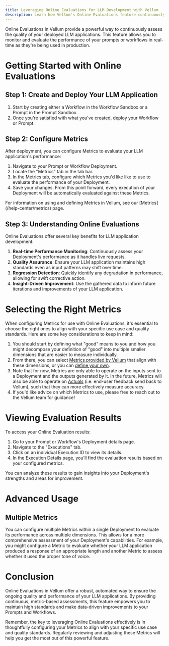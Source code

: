 ```yaml
---
title: Leveraging Online Evaluations for LLM Development with Vellum
description: Learn how Vellum's Online Evaluations feature continuously assesses LLM outputs, ensuring model quality across diverse deployment scenarios.
---
```


Online Evaluations in Vellum provide a powerful way to continuously assess the quality of your deployed LLM applications. 
This feature allows you to monitor and evaluate the performance of your prompts or workflows in real-time as they're being used in production.

# Getting Started with Online Evaluations

## Step 1: Create and Deploy Your LLM Application

1. Start by creating either a Workflow in the Workflow Sandbox or a Prompt in the Prompt Sandbox.
2. Once you're satisfied with what you've created, deploy your Workflow or Prompt.

## Step 2: Configure Metrics

After deployment, you can configure Metrics to evaluate your LLM application's performance:

1. Navigate to your Prompt or Workflow Deployment.
2. Locate the "Metrics" tab in the tab bar.
3. In the Metrics tab, configure which Metrics you'd like like to use to evaluate the performance of your Deployment.
4. Save your changes. From this point forward, every execution of your Deployment will be automatically evaluated against these Metrics.

<Note>
  For information on using and defining Metrics in Vellum, see our [Metrics](/help-center/metrics) page.
</Note>

## Step 3: Understanding Online Evaluations

Online Evaluations offer several key benefits for LLM application development:

1. **Real-time Performance Monitoring**: Continuously assess your Deployment's performance as it handles live requests.
2. **Quality Assurance**: Ensure your LLM application maintains high standards even as input patterns may shift over time.
3. **Regression Detection**: Quickly identify any degradation in performance, allowing for swift corrective action.
4. **Insight-Driven Improvement**: Use the gathered data to inform future iterations and improvements of your LLM application.

# Selecting the Right Metrics

When configuring Metrics for use with Online Evaluations, it's essential to choose the right ones to align with your specific use case and quality standards. Here are some key considerations to keep in mind:
1. You should start by defining what "good" means to you and how you might decompose your definition of "good" into multiple smaller dimensions that are easier to measure individually.
2. From there, you can select [Metrics provided by Vellum](/help-center/metrics/out-of-the-box-metrics) that align with these dimensions, or you can [define your own](/help-center/metrics/custom-metrics).
3. Note that for now, Metrics are only able to operate on the inputs sent to a Deployment and the outputs generated by it.
  In the future, Metrics will also be able to operate on [Actuals](/help-center/deployments/observability#capturing-end-user-feedback)
  (i.e. end-user feedback send back to Vellum), such that they can more effectively measure accuracy.
4. If you'd like advice on which Metrics to use, please free to reach out to the Vellum team for guidance!

# Viewing Evaluation Results

To access your Online Evaluation results:

1. Go to your Prompt or Workflow's Deployment details page.
2. Navigate to the "Executions" tab.
3. Click on an individual Execution ID to view its details.
4. In the Execution Details page, you'll find the evaluation results based on your configured metrics.


You can analyze these results to gain insights into your Deployment's strengths and areas for improvement.

# Advanced Usage

## Multiple Metrics

You can configure multiple Metrics within a single Deployment to evaluate its performance across multiple dimensions. This allows for a more comprehensive assessment of your Deployment's capabilities.
For example, you might configure a Metric to evaluate whether your LLM application produced a response of an appropriate length and another Metric to assess whether it used the proper tone of voice.

# Conclusion

Online Evaluations in Vellum offer a robust, automated way to ensure the ongoing quality and performance of your LLM applications. By providing continuous, metric-based assessments, this feature empowers you to maintain high standards and make data-driven improvements to your Prompts and Workflows.

Remember, the key to leveraging Online Evaluations effectively is in thoughtfully configuring your Metrics to align with your specific use case and quality standards. Regularly reviewing and adjusting these Metrics will help you get the most out of this powerful feature.